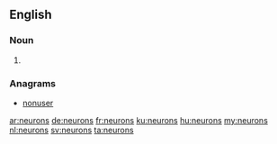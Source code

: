 ==English==

===Noun===
{{head|en|plural}}

# {{plural of|neuron|lang=en|nocat=1}}

===Anagrams===
* [[nonuser#English|nonuser]]

[[ar:neurons]]
[[de:neurons]]
[[fr:neurons]]
[[ku:neurons]]
[[hu:neurons]]
[[my:neurons]]
[[nl:neurons]]
[[sv:neurons]]
[[ta:neurons]]